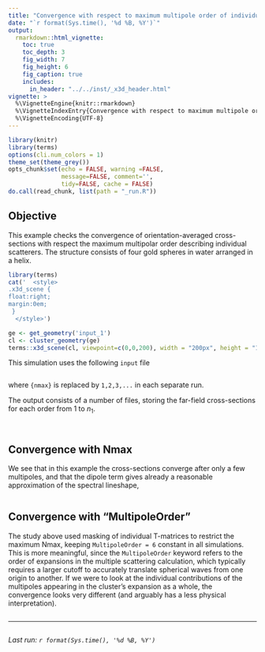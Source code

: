 ```yaml
---
title: "Convergence with respect to maximum multipole order of individual scatterers"
date: "`r format(Sys.time(), '%d %B, %Y')`"
output:
  rmarkdown::html_vignette:
    toc: true
    toc_depth: 3
    fig_width: 7
    fig_height: 6
    fig_caption: true
    includes:
      in_header: "../../inst/_x3d_header.html"
vignette: >
  %\VignetteEngine{knitr::rmarkdown}
  %\VignetteIndexEntry{Convergence with respect to maximum multipole order of individual scatterers}
  %\VignetteEncoding{UTF-8}
---
```


```r
library(knitr)
library(terms)
options(cli.num_colors = 1)
theme_set(theme_grey())
opts_chunk$set(echo = FALSE, warning =FALSE,
               message=FALSE, comment='', 
               tidy=FALSE, cache = FALSE)
do.call(read_chunk, list(path = "_run.R"))
```

## Objective

This example checks the convergence of orientation-averaged cross-sections with respect the maximum multipolar order describing individual scatterers. The structure consists of four gold spheres in water arranged in a helix.


```r
library(terms)
cat('  <style>
.x3d_scene {
float:right;
margin:0em;
 }
  </style>')

ge <- get_geometry('input_1')
cl <- cluster_geometry(ge)
terms::x3d_scene(cl, viewpoint=c(0,0,200), width = "200px", height = "150px", default_material='gold')
```

This simulation uses the following `input` file
```R
```

where `{nmax}` is replaced by `1,2,3,...` in each separate run. 

The output consists of a number of files, storing the far-field cross-sections for each order from 1 to $n_{1}$.


```r
```

```r
```

## Convergence with Nmax

We see that in this example the cross-sections converge after only a few multipoles, and that the dipole term gives already a reasonable approximation of the spectral lineshape,

```r
```

## Convergence with "MultipoleOrder"

The study above used masking of individual T-matrices to restrict the maximum Nmax, keeping `MultipoleOrder = 6` constant in all simulations. This is more meaningful, since the `MultipoleOrder` keyword refers to the order of expansions in the multiple scattering calculation, which typically requires a larger cutoff to accurately translate spherical waves from one origin to another. If we were to look at the individual contributions of the multipoles appearing in the cluster's expansion as a whole, the convergence looks very different (and arguably has a less physical interpretation).

```r
```

-----

```r
```
_Last run: `r format(Sys.time(), '%d %B, %Y')`_
